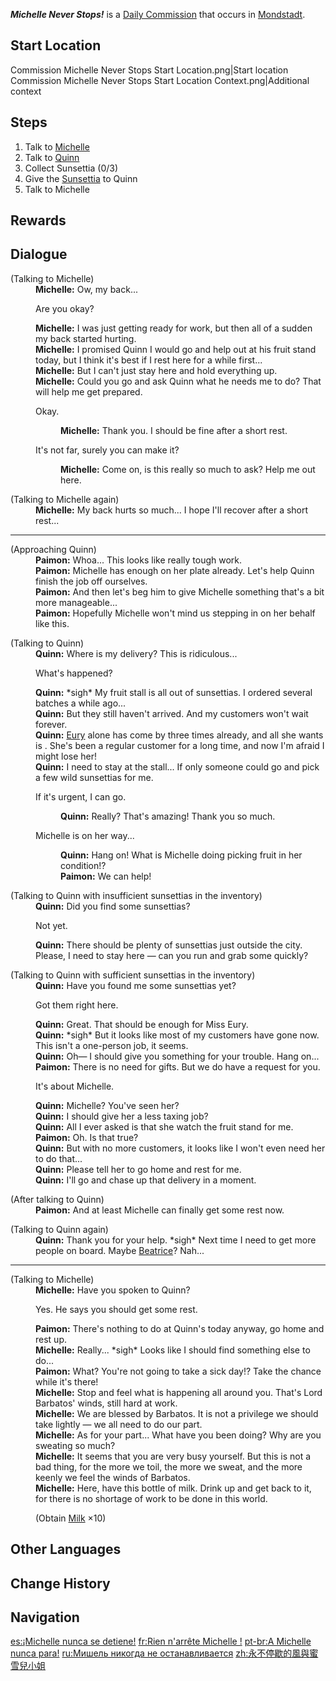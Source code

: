 {{Quest Infobox
|id            = 20043
|type          = Commission
|image         = Commission Michelle Never Stops.png
|summary       = Michelle is about to go work for Quinn's shop, but her back is hurting. The Traveler works in her stead, and Quinn suggests Michelle take some rest instead.
|startLocation = [[City of Mondstadt|Mondstadt]], [[Mondstadt]]
|region        = Mondstadt
|area          = Starfell Valley
|subarea       = City of Mondstadt
|characters    = Michelle; Paimon; Quinn; Traveler
|npc           = Michelle
|other         = *AR-Dependent Rewards
*Additional Rewards:
{{Card|Milk|10}}
}}
'''''Michelle Never Stops!''''' is a [[Daily Commission]] that occurs in [[Mondstadt]].

==Start Location==
<gallery>
Commission Michelle Never Stops Start Location.png|Start location
Commission Michelle Never Stops Start Location Context.png|Additional context
</gallery>

==Steps==
#Talk to [[Michelle]]
#Talk to [[Quinn]]
#Collect Sunsettia (0/3)
#Give the [[Sunsettia]] to Quinn
#Talk to Michelle

==Rewards==
{{Commission Rewards|low}}

==Dialogue==
{{Quest Description|Michelle is on her way to work, looking quite exhausted...}}
{{Dialogue start}}
;(Talking to Michelle)
:'''Michelle:''' Ow, my back...
:{{DIcon}} Are you okay?
:'''Michelle:''' I was just getting ready for work, but then all of a sudden my back started hurting.
:'''Michelle:''' I promised Quinn I would go and help out at his fruit stand today, but I think it's best if I rest here for a while first...
:'''Michelle:''' But I can't just stay here and hold everything up.
:'''Michelle:''' Could you go and ask Quinn what he needs me to do? That will help me get prepared.
:{{DIcon}} Okay.
::'''Michelle:''' Thank you. I should be fine after a short rest.
:{{DIcon}} It's not far, surely you can make it?
::'''Michelle:''' Come on, is this really so much to ask? Help me out here.

;(Talking to Michelle again)
:'''Michelle:''' My back hurts so much... I hope I'll recover after a short rest...
----
;(Approaching Quinn)
:'''Paimon:''' Whoa... This looks like really tough work.
:'''Paimon:''' Michelle has enough on her plate already. Let's help Quinn finish the job off ourselves.
:'''Paimon:''' And then let's beg him to give Michelle something that's a bit more manageable...
:'''Paimon:''' Hopefully Michelle won't mind us stepping in on her behalf like this.

;(Talking to Quinn)
:'''Quinn:''' Where is my delivery? This is ridiculous...
:{{DIcon}} What's happened?
:'''Quinn:''' *sigh* My fruit stall is all out of sunsettias. I ordered several batches a while ago...
:'''Quinn:''' But they still haven't arrived. And my customers won't wait forever.
:'''Quinn:''' [[Eury]] alone has come by three times already, and all she wants is {{Color|buzzword|three sunsettias}}. She's been a regular customer for a long time, and now I'm afraid I might lose her!
:'''Quinn:''' I need to stay at the stall... If only someone could go and pick a few wild sunsettias for me.
:{{DIcon}} If it's urgent, I can go.
::'''Quinn:''' Really? That's amazing! Thank you so much.
:{{DIcon}} Michelle is on her way...
::'''Quinn:''' Hang on! What is Michelle doing picking fruit in her condition!?
::'''Paimon:''' We can help!

;(Talking to Quinn with insufficient sunsettias in the inventory)
:'''Quinn:''' Did you find some sunsettias?
:{{DIcon}} Not yet.
:'''Quinn:''' There should be plenty of sunsettias just outside the city. Please, I need to stay here &mdash; can you run and grab some quickly?

;(Talking to Quinn with sufficient sunsettias in the inventory)
:'''Quinn:''' Have you found me some sunsettias yet?
:{{DIcon}} Got them right here.
:'''Quinn:''' Great. That should be enough for Miss Eury.
:'''Quinn:''' *sigh* But it looks like most of my customers have gone now. This isn't a one-person job, it seems.
:'''Quinn:''' Oh&mdash; I should give you something for your trouble. Hang on...
:'''Paimon:''' There is no need for gifts. But we do have a request for you.
:{{DIcon}} It's about Michelle.
:'''Quinn:''' Michelle? You've seen her?
:'''Quinn:''' I should give her a less taxing job?
:'''Quinn:''' All I ever asked is that she watch the fruit stand for me.
:'''Paimon:'''  Oh. Is that true?
:'''Quinn:''' But with no more customers, it looks like I won't even need her to do that...
:'''Quinn:''' Please tell her to go home and rest for me.
:'''Quinn:''' I'll go and chase up that delivery in a moment.

;(After talking to Quinn)
:'''Paimon:''' And at least Michelle can finally get some rest now.

;(Talking to Quinn again)
:'''Quinn:''' Thank you for your help. *sigh* Next time I need to get more people on board. Maybe [[Beatrice]]? Nah...
----
;(Talking to Michelle)
:'''Michelle:''' Have you spoken to Quinn?
:{{DIcon}} Yes. He says you should get some rest.
:'''Paimon:''' There's nothing to do at Quinn's today anyway, go home and rest up.
:'''Michelle:''' Really... *sigh* Looks like I should find something else to do...
:'''Paimon:''' What? You're not going to take a sick day!? Take the chance while it's there!
:'''Michelle:''' Stop and feel what is happening all around you. That's Lord Barbatos' winds, still hard at work.
:'''Michelle:''' We are blessed by Barbatos. It is not a privilege we should take lightly &mdash; we all need to do our part.
:'''Michelle:''' As for your part... What have you been doing? Why are you sweating so much?
:'''Michelle:''' It seems that you are very busy yourself. But this is not a bad thing, for the more we toil, the more we sweat, and the more keenly we feel the winds of Barbatos.
:'''Michelle:''' Here, have this bottle of milk. Drink up and get back to it, for there is no shortage of work to be done in this world.
:;(Obtain [[Milk]] ×10)
{{Dialogue end}}

==Other Languages==
{{Other Languages
|en      = Michelle Never Stops!
|zhs     = 永不停歇的风与米歇尔小姐
|zhs_rm  = Yǒng Bù Tíngxiē de Fēng yǔ Mǐxiē'ěr-xiǎojiě
|zht     = 永不停歇的風與蜜雪兒小姐
|zht_rm  = Yǒng Bù Tíngxiē de Fēng yǔ Mǐxiē'ěr-xiǎojiě
|zh_tl   = Never-Stopping Wind and Miss Michelle
|ja      = 止まらぬ風とミシェル
|ja_rm   = Tomaranu Kaze to Misheru
|ja_tl   = Unstoppable Wind and Michelle
|ko      = 그치지 않는 바람과 미셸 아가씨
|ko_rm   = Geuchiji Anneun Baramgwa Misyel Agassi
|ko_tl   = Never-Stopping Wind and Miss Michelle
|es      = ¡Michelle nunca se detiene!
|es_tl   = Michelle Never Stops!
|fr      = Rien n'arrête Michelle !
|fr_tl   = Nothing Can Stop Michelle!
|ru      = Мишель никогда не останавливается!
|ru_tl   = Michelle Never Stops!
|th      = Michelle ไม่เคยหยุดนิ่ง!
|th_rm   = 
|th_tl   = Michelle Never Stays Still!
|vi      = Tiểu thư Michelle và gió không bao giờ dừng lại
|vi_tl   = 
|de      = Michelle immer in Bewegung
|de_tl   = Michelle Always in Motion
|id      = Michelle Tidak Pernah Beristirahat!
|id_tl   = Michelle Never Rests!
|pt      = A Michelle nunca para!
|pt_tl   = 
|tr      = Michelle Dur Durak Bilmiyor!
|tr_tl   = 
|it      = Michelle non si ferma mai!
|it_tl   = 
}}

==Change History==
{{Change History|1.0}}

==Navigation==
{{Commission Navbox|Mondstadt|Standalone}}

[[es:¡Michelle nunca se detiene!]]
[[fr:Rien n'arrête Michelle !]]
[[pt-br:A Michelle nunca para!]]
[[ru:Мишель никогда не останавливается]]
[[zh:永不停歇的風與蜜雪兒小姐]]